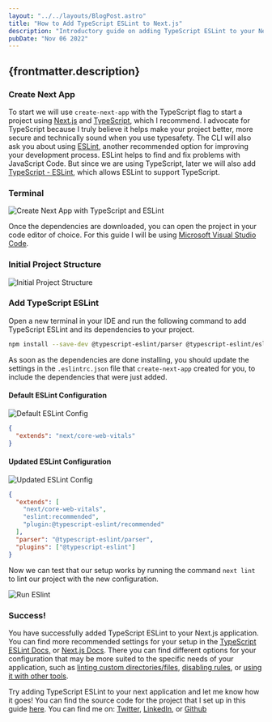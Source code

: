 ---
layout: "../../layouts/BlogPost.astro"
title: "How to Add TypeScript ESLint to Next.js"
description: "Introductory guide on adding TypeScript ESLint to your Next.js application"
pubDate: "Nov 06 2022"
---

## {frontmatter.description}

### Create Next App

To start we will use `create-next-app` with the TypeScript flag to start a project using [Next.js](https://nextjs.org/docs/getting-started) and [TypeScript](https://www.typescriptlang.org/), which I recommend. I advocate for TypeScript because I truly believe it helps make your project better, more secure and technically sound when you use typesafety. The CLI will also ask you about using [ESLint](https://eslint.org/), another recommended option for improving your development process. ESLint helps to find and fix problems with JavaScript Code. But since we are using TypeScript, later we will also add [TypeScript - ESLint](https://typescript-eslint.io/), which allows ESLint to support TypeScript.

### Terminal

![Create Next App with TypeScript and ESLint](https://ronthetech.github.io/image-repo/typescript_eslint_and_next_ts/0.png)

Once the dependencies are downloaded, you can open the project in your code editor of choice. For this guide I will be using [Microsoft Visual Studio Code](https://code.visualstudio.com/).

### Initial Project Structure

![Initial Project Structure](https://ronthetech.github.io/image-repo/typescript_eslint_and_next_ts/1.png)

### Add TypeScript ESLint

Open a new terminal in your IDE and run the following command to add TypeScript ESLint and its dependencies to your project.

```sh
npm install --save-dev @typescript-eslint/parser @typescript-eslint/eslint-plugin
```

As soon as the dependencies are done installing, you should update the settings in the `.eslintrc.json` file that `create-next-app` created for you, to include the dependencies that were just added.

#### Default ESLint Configuration

![Default ESLint Config](https://ronthetech.github.io/image-repo/typescript_eslint_and_next_ts/2.png)

```json
{
  "extends": "next/core-web-vitals"
}
```

#### Updated ESLint Configuration

![Updated ESLint Config](https://ronthetech.github.io/image-repo/typescript_eslint_and_next_ts/3.png)

```json
{
  "extends": [
    "next/core-web-vitals",
    "eslint:recommended",
    "plugin:@typescript-eslint/recommended"
  ],
  "parser": "@typescript-eslint/parser",
  "plugins": ["@typescript-eslint"]
}
```

Now we can test that our setup works by running the command `next lint` to lint our project with the new configuration.

![Run ESlint](https://ronthetech.github.io/image-repo/typescript_eslint_and_next_ts/4.png)

### Success!

You have successfully added TypeScript ESLint to your Next.js application. You can find more recommended settings for your setup in the [TypeScript ESLint Docs,](https://typescript-eslint.io/docs/#details) or [Next.js Docs](https://nextjs.org/docs/basic-features/eslint). There you can find different options for your configuration that may be more suited to the specific needs of your application, such as [linting custom directories/files](https://nextjs.org/docs/basic-features/eslint#linting-custom-directories-and-files), [disabling rules](https://nextjs.org/docs/basic-features/eslint#disabling-rules), or [using it with other tools](https://nextjs.org/docs/basic-features/eslint#usage-with-other-tools).

Try adding TypeScript ESLint to your next application and let me know how it goes! You can find the source code for the project that I set up in this guide [here](https://github.com/ronthetech/typescript-eslint-and-nextjs-ts). You can find me on: <a href="https://twitter.com/ronjtech" target="_blank" >Twitter</a>, <a href="https://www.linkedin.com/in/ronjf/" target="_blank">LinkedIn</a>, or <a href="https://github.com/ronthetech" target="_blank">Github</a>
